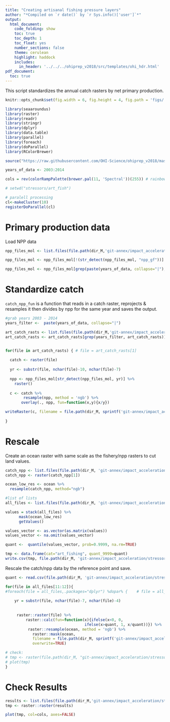 ```yaml
---
title: "Creating artisanal fishing pressure layers"
author: "*Compiled on `r date()` by `r Sys.info()['user']`*"
output: 
  html_document:
    code_folding: show
    toc: true
    toc_depth: 1
    toc_float: yes
    number_sections: false
    theme: cerulean
    highlight: haddock
    includes: 
      in_header: '../../../ohiprep_v2018/src/templates/ohi_hdr.html'
pdf_document:
  toc: true
---
```


This script standardizes the annual catch rasters by net primary production.

```r

knitr::opts_chunk$set(fig.width = 6, fig.height = 4, fig.path = 'figs/',message = FALSE, warning = FALSE)

library(seaaroundus)
library(raster)
library(readr)
library(stringr)
library(dplyr)
library(data.table)
library(parallel)
library(foreach)
library(doParallel)
library(RColorBrewer)

source("https://raw.githubusercontent.com/OHI-Science/ohiprep_v2018/master/src/R/spatial_common.R")

years_of_data <- 2003:2014

cols = rev(colorRampPalette(brewer.pal(11, 'Spectral'))(255)) # rainbow color scheme

# setwd("stressors/art_fish")

# paralell processing
cl<-makeCluster(10)
registerDoParallel(cl)

```


# Primary production data

Load NPP data

```r

npp_files_mol <- list.files(file.path(dir_M,'git-annex/impact_acceleration/stressors/comm_fish/int/npp_annual'), full.names=TRUE, pattern = "gf")

npp_files_mol <- npp_files_mol[!(str_detect(npp_files_mol, "npp_gf"))]

npp_files_mol <- npp_files_mol[grep(paste(years_of_data, collapse="|"), npp_files_mol)]
```

# Standardize catch

`catch_npp_fun` is a function that reads in a catch raster, reprojects & resamples it then divides by npp for the same year and saves the output.

```r

#grab years 2003 - 2014
years_filter <-  paste(years_of_data, collapse="|")

art_catch_rasts <- list.files(file.path(dir_M,'git-annex/impact_acceleration/stressors/art_fish/int/catch_annual_rasters'), full.names=TRUE, pattern = "gf")
art_catch_rasts <- art_catch_rasts[grep(years_filter, art_catch_rasts)]


for(file in art_catch_rasts) { # file = art_catch_rasts[1]
  
  catch <- raster(file)
  
  yr <- substr(file, nchar(file)-10, nchar(file)-7)
  
  npp <- npp_files_mol[str_detect(npp_files_mol, yr)] %>% 
    raster()
  
  c <- catch %>%
        resample(npp, method = 'ngb') %>%
       overlay(., npp, fun=function(x,y){x/y})

writeRaster(c, filename = file.path(dir_M, sprintf('git-annex/impact_acceleration/stressors/art_fish/int/catch_annual_npp_rasters/art_fish_%s.tif', yr)), overwrite=TRUE) 
   
}

```


# Rescale

Create an ocean raster with same scale as the fishery/npp rasters to cut land values.
```r

catch_npp <- list.files(file.path(dir_M, 'git-annex/impact_acceleration/stressors/art_fish/int/catch_annual_npp_rasters'), full.names = TRUE)
catch_npp <- raster(catch_npp[1])

ocean_low_res <- ocean %>%
  resample(catch_npp, method="ngb")

```


```r

#list of lists
all_files <- list.files(file.path(dir_M, 'git-annex/impact_acceleration/stressors/art_fish/int/catch_annual_npp_rasters'), full.names=TRUE)

values = stack(all_files) %>%
      mask(ocean_low_res)
      getValues()

values_vector <- as.vector(as.matrix(values))
values_vector <- na.omit(values_vector)

quant <-  quantile(values_vector, prob=0.9999, na.rm=TRUE)

tmp <- data.frame(cat="art_fishing", quant_9999=quant)
write.csv(tmp, file.path(dir_M, 'git-annex/impact_acceleration/stressors/art_fish/int/quantile_9999.csv'))

```


Rescale the catch/npp data by the reference point and save.
```r

quant <- read.csv(file.path(dir_M, 'git-annex/impact_acceleration/stressors/art_fish/int/quantile_9999.csv'))[["quant_9999"]]

for(file in all_files[11:12]){
#foreach(file = all_files,.packages="dplyr") %dopar% {    # file = all_files[1]
  
    yr = substr(file, nchar(file)-7, nchar(file)-4)
    
    
     raster::raster(file) %>%
         raster::calc(fun=function(x){ifelse(x<0, 0,
                                   ifelse(x>quant, 1, x/quant))}) %>%
          raster::resample(ocean, method = 'ngb') %>%
            raster::mask(ocean,
            filename = file.path(dir_M, sprintf('git-annex/impact_acceleration/stressors/art_fish/final/art_fish_%s_rescaled_mol.tif', yr)),                       
            overwrite=TRUE)  

# check:
# tmp <- raster(file.path(dir_M, "git-annex/impact_acceleration/stressors/art_fish/final/art_fish_2003_rescaled_mol.tif"))
# plot(tmp)
}

```

# Check Results

```r

results <- list.files(file.path(dir_M,'git-annex/impact_acceleration/stressors/art_fish/final'), full.names = TRUE)[12]
tmp <- raster::raster(results)

plot(tmp, col=cols, axes=FALSE)

```